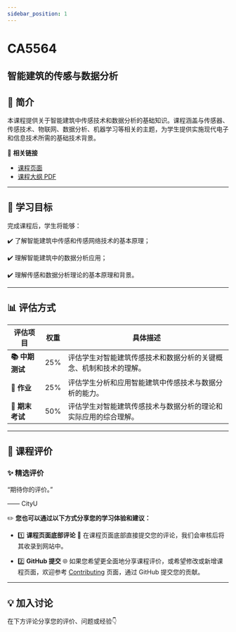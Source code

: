 ```yaml
---
sidebar_position: 1
---
```


# CA5564
## 智能建筑的传感与数据分析

## **📘 简介**
本课程提供关于智能建筑中传感技术和数据分析的基础知识。课程涵盖与传感器、传感技术、物联网、数据分析、机器学习等相关的主题，为学生提供实施现代电子和信息技术所需的基础技术背景。

🔗 **相关链接**
- [课程页面](https://www.cityu.edu.hk/catalogue/pg/202425/course/CA5564.htm)
- [课程大纲 PDF](https://www.cityu.edu.hk/catalogue/pg/202425/course/CA5564.pdf)

---

## **🎯 学习目标**

完成课程后，学生将能够：

✔️ 了解智能建筑中传感和传感网络技术的基本原理；

✔️ 理解智能建筑中的数据分析应用；

✔️ 理解传感和数据分析理论的基本原理和背景。

---

## **📊 评估方式**

| **评估项目**          | **权重** | **具体描述**                                                                                       |
|----------------------|---------|---------------------------------------------------------------------------------------------------|
| **📚 中期测试**        | 25%     | 评估学生对智能建筑传感技术和数据分析的关键概念、机制和技术的理解。                                           |
| **📝 作业**            | 25%     | 评估学生分析和应用智能建筑中传感技术与数据分析的能力。                                                     |
| **📝 期末考试**        | 50%     | 评估学生对智能建筑传感技术与数据分析的理论和实际应用的综合理解。                                             |

---

## **💬 课程评价**

### ✨ **精选评价**
<div className={commentStyles.commentBox}>
    <p className={commentStyles.commentText}>
        “期待你的评价。”
    </p>
    <p className={commentStyles.commentAuthor}>—— CityU</p>
</div>

✏️ **您也可以通过以下方式分享您的学习体验和建议：**

- 1️⃣ **课程页面底部评论**
💬 在课程页面底部直接提交您的评论，我们会审核后将其收录到网站中。

- 2️⃣ **GitHub 提交**
🌐 如果您希望更全面地分享课程评价，或希望修改或新增课程页面，欢迎参考 [Contributing](https://penjc.github.io/CityU/contributing) 页面，通过 GitHub 提交您的贡献。

---

## **💡 加入讨论**

在下方评论分享您的评价、问题或经验👇
<Utterances />
